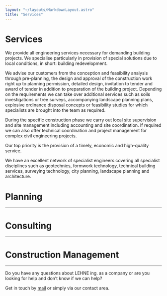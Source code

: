 ```yaml
---
layout: "~/layouts/MarkdownLayout.astro"
title: "Services"
---
```



# Services

We provide all engineering services necessary for demanding building
projects. We specialise particularly in provision of special solutions
due to local conditions, in short: building redevelopment.

We advise our customers
from the conception and feasibility analysis through pre-planning, the
design and approval of the construction work right up to planning
permission, detailed design, invitation to tender and award of tender in
addition to preparation of the building project. Depending on the
requirements we can take over additional services such as soils
investigations or tree surveys, accompanying landscape planning plans,
explosive ordinance disposal concepts or feasibility studies for which
specialists are brought into the team as required.

During the specific construction phase we carry out local site
supervision and site management including accounting and site
coordination. If required we can also offer technical coordination and
project management for complex civil engineering projects.

Our top priority is the provision of a timely, economic and high-quality service.

We have an excellent network of specialist engineers covering all
specialist disciplines such as geotechnics, formwork technology,
technical building services, surveying technology, city planning,
landscape planning and architecture.

# Planning

<div class="grid sm:grid-cols-2 md:grid-cols-3 gap-4vmin">
  <Grid items={planning} />
</div>

---

# Consulting

<div class="grid sm:grid-cols-2 md:grid-cols-3 gap-4vmin">
  <Grid items={consulting} />
</div>

---

# Construction Management

<div class="grid sm:grid-cols-2 md:grid-cols-3 gap-4vmin">
  <Grid items={construction} />
</div>

---

Do you have any questions about LEHNE ing. as a company or are you looking for help and don’t know if we can help?

Get in touch by [mail](mailto:info@lehne-ing.de) or simply via our contact area.
